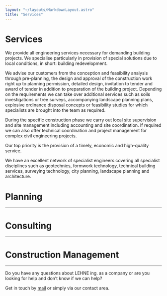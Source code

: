 ```yaml
---
layout: "~/layouts/MarkdownLayout.astro"
title: "Services"
---
```



# Services

We provide all engineering services necessary for demanding building
projects. We specialise particularly in provision of special solutions
due to local conditions, in short: building redevelopment.

We advise our customers
from the conception and feasibility analysis through pre-planning, the
design and approval of the construction work right up to planning
permission, detailed design, invitation to tender and award of tender in
addition to preparation of the building project. Depending on the
requirements we can take over additional services such as soils
investigations or tree surveys, accompanying landscape planning plans,
explosive ordinance disposal concepts or feasibility studies for which
specialists are brought into the team as required.

During the specific construction phase we carry out local site
supervision and site management including accounting and site
coordination. If required we can also offer technical coordination and
project management for complex civil engineering projects.

Our top priority is the provision of a timely, economic and high-quality service.

We have an excellent network of specialist engineers covering all
specialist disciplines such as geotechnics, formwork technology,
technical building services, surveying technology, city planning,
landscape planning and architecture.

# Planning

<div class="grid sm:grid-cols-2 md:grid-cols-3 gap-4vmin">
  <Grid items={planning} />
</div>

---

# Consulting

<div class="grid sm:grid-cols-2 md:grid-cols-3 gap-4vmin">
  <Grid items={consulting} />
</div>

---

# Construction Management

<div class="grid sm:grid-cols-2 md:grid-cols-3 gap-4vmin">
  <Grid items={construction} />
</div>

---

Do you have any questions about LEHNE ing. as a company or are you looking for help and don’t know if we can help?

Get in touch by [mail](mailto:info@lehne-ing.de) or simply via our contact area.
